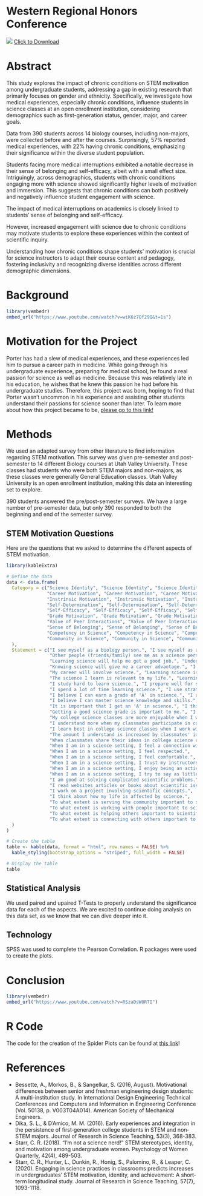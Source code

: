 # Western Regional Honors Conference
![](bischoff_wrhc_poster.png)
<a href="bischoff_wrhc_poster.png" download>Click to Download</a>

# Abstract

This study explores the impact of chronic conditions on STEM motivation among undergraduate students, addressing a gap in existing research that primarily focuses on gender and ethnicity. Specifically, we investigate how medical experiences, especially chronic conditions, influence students in science classes at an open enrollment institution, considering demographics such as first-generation status, gender, major, and career goals.

Data from 390 students across 14 biology courses, including non-majors, were collected before and after the courses. Surprisingly, 57% reported medical experiences, with 22% having chronic conditions, emphasizing their significance within the diverse student population.

Students facing more medical interruptions exhibited a notable decrease in their sense of belonging and self-efficacy, albeit with a small effect size. Intriguingly, across demographics, students with chronic conditions engaging more with science showed significantly higher levels of motivation and immersion. This suggests that chronic conditions can both positively and negatively influence student engagement with science.

The impact of medical interruptions on academics is closely linked to students' sense of belonging and self-efficacy. 

However, increased engagement with science due to chronic conditions may motivate students to explore these experiences within the context of scientific inquiry.

Understanding how chronic conditions shape students' motivation is crucial for science instructors to adapt their course content and pedagogy, fostering inclusivity and recognizing diverse identities across different demographic dimensions.

# Background

```r
library(vembedr)
embed_url("https://www.youtube.com/watch?v=wiK6z7Of29Q&t=1s")
```

# Motivation for the Project

Porter has had a slew of medical experiences, and these experiences led him to pursue a career path in medicine. While going through his undergraduate experience, preparing for medical school, he found a real passion for science as well as medicine. Because this was relatively late in his education, he wishes that he knew this passion he had before his undergraduate studies. Therefore, this project was born, hoping to find that Porter wasn't uncommon in his experience and assisting other students understand their passions for science sooner than later. To learn more about how this project became to be, [please go to this link!](https://youtu.be/ZyujRGODbs4)

# Methods

We used an adapted survey from other literature to find information regarding STEM motivation. This survey was given pre-semester and post-semester to 14 different Biology courses at Utah Valley University. These classes had students who were both STEM majors and non-majors, as these classes were generally General Education classes. Utah Valley University is an open enrollment institution, making this data an interesting set to explore.

390 students answered the pre/post-semester surveys. We have a large number of pre-semester data, but only 390 responded to both the beginning and end of the semester survey.

## STEM Motivation Questions

Here are the questions that we asked to determine the different aspects of STEM motivation.

```r
library(kableExtra)

# Define the data
data <- data.frame(
  Category = c("Science Identity", "Science Identity", "Science Identity", "Science Identity", "Science Identity",
               "Career Motivation", "Career Motivation", "Career Motivation", "Career Motivation", "Career Motivation",
               "Instrinsic Motivation", "Instrinsic Motivation", "Instrinsic Motivation", "Instrinsic Motivation", "Instrinsic Motivation",
               "Self-Determination", "Self-Determination", "Self-Determination", "Self-Determination", "Self-Determination",
               "Self-Efficacy", "Self-Efficacy", "Self-Efficacy", "Self-Efficacy",
               "Grade Motivation", "Grade Motivation", "Grade Motivation", "Grade Motivation", "Grade Motivation",
               "Value of Peer Interactions", "Value of Peer Interactions", "Value of Peer Interactions", "Value of Peer Interactions", "Value of Peer Interactions",
               "Sense of Belonging", "Sense of Belonging", "Sense of Belonging", "Sense of Belonging", "Sense of Belonging", "Sense of Belonging",
               "Competency in Science", "Competency in Science", "Competency in Science", "Competency in Science",
               "Community in Science", "Community in Science", "Community in Science", "Community in Science"
  ),
  Statement = c("I see myself as a biology person.", "I see myself as a science person.", "I see myself as a scientist.",
                "Other people (friends/family) see me as a science person.", "My science instructors see me as a science person.",
                "Learning science will help me get a good job.", "Understanding science will benefit me in my career.",
                "Knowing science will give me a career advantage.", "I will use science problem-solving skills in my career.",
                "My career will involve science.", "Learning science is interesting.", "I am curious about discoveries in science.",
                "The science I learn is relevant to my life.", "Learning science makes my life more meaningful.", "I enjoy learning science.",
                "I study hard to learn science.", "I prepare well for science tests and labs.", "I put enough effort into learning science.",
                "I spend a lot of time learning science.", "I use strategies to learn science well.", "I am confident that I will do well on science labs and projects.",
                "I believe I can earn a grade of 'A' in science.", "I am confident I will do well on science tests.",
                "I believe I can master science knowledge and skills.", "Scoring high on science tests and labs matters to me.",
                "It is important that I get an 'A' in science.", "I think about the grade I will get in science.",
                "Getting a good science grade is important to me.", "I like to do better than other students on science tests.",
                "My college science classes are more enjoyable when I work with other students.",
                "I understand more when my classmates participate in college classroom discussions.",
                "I learn best in college science classes when I work with classmates.",
                "The amount I understand is increased by classmates' ideas in my college science classes.",
                "When classmates share their ideas in college science classes, this helps me learn.",
                "When I am in a science setting, I feel a connection with the science community.",
                "When I am in a science setting, I feel respected.",
                "When I am in a science setting, I feel comfortable.",
                "When I am in a science setting, I trust my instructors to be committed to helping me learn.",
                "When I am in a science setting, I enjoy being an active participant.",
                "When I am in a science setting, I try to say as little as possible.",
                "I am good at solving complicated scientific problems.",
                "I read websites articles or books about scientific issues.",
                "I work on a project involving scientific concepts.",
                "I think about how my life is affected by science.",
                "To what extent is serving the community important to scientific work?",
                "To what extent is working with people important to scientific work?",
                "To what extent is helping others important to scientific work?",
                "To what extent is connecting with others important to scientific work?"
  )
)

# Create the table
table <- kable(data, format = "html", row.names = FALSE) %>%
  kable_styling(bootstrap_options = "striped", full_width = FALSE)

# Display the table
table
```
## Statistical Analysis

We used paired and upaired T-Tests to properly understand the significance data for each of the aspects. We are excited to continue doing analysis on this data set, as we know that we can dive deeper into it.

## Technology

SPSS was used to complete the Pearson Correlation. R packages were used to create the plots.

# Conclusion

```r
library(vembedr)
embed_url("https://www.youtube.com/watch?v=RSzaDsW0RTI")
```

# R Code

The code for the creation of the Spider Plots can be found at [this link](https://github.com/pbischoff3/pbischoff3.github.io/tree/main/rproj/2024_wrhc/docs/spider_plots)!

# References

- Bessette, A., Morkos, B., & Sangelkar, S. (2016, August). Motivational differences between senior and freshman engineering design students: A multi-institution study. In International Design Engineering Technical Conferences and Computers and Information in Engineering Conference (Vol. 50138, p. V003T04A014). American Society of Mechanical Engineers.
- Dika, S. L., & D'Amico, M. M. (2016). Early experiences and integration in the persistence of first‐generation college students in STEM and non‐STEM majors. Journal of Research in Science Teaching, 53(3), 368-383.
- Starr, C. R. (2018). “I’m not a science nerd!” STEM stereotypes, identity, and motivation among undergraduate women. Psychology of Women Quarterly, 42(4), 489-503.
- Starr, C. R., Hunter, L., Dunkin, R., Honig, S., Palomino, R., & Leaper, C. (2020). Engaging in science practices in classrooms predicts increases in undergraduates' STEM motivation, identity, and achievement: A short‐term longitudinal study. Journal of Research in Science Teaching, 57(7), 1093-1118.
